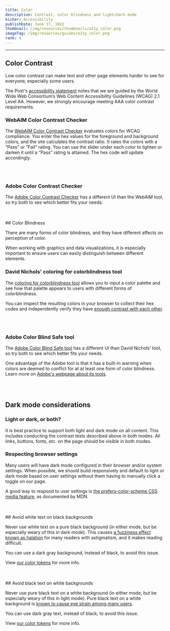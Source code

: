 ```yaml
---
title: Color
description: Contrast, color blindness and light/dark mode
kicker: Accessibility
publishDate: June 17, 2022
thumbnail: /img/resources/thumbnails/a11y_color.png
imageTag: /img/resources/guides/a11y_color.png
rank: 4
---
```


---

## Color Contrast

Low color contrast can make text and other page elements harder to see for everyone, especially some users.

The Post's [accessibility statement](https://www.washingtonpost.com/accessibility/) notes that we are guided by the World Wide Web Consortium’s Web Content Accessibility Guidelines (WCAG) 2.1 Level AA. However, we strongly encourage meeting AAA color contrast requirements.

### WebAIM Color Contrast Checker

The [WebAIM Color Contrast Checker](https://webaim.org/resources/contrastchecker/) evaluates colors for WCAG compliance. You enter the hex values for the foreground and background colors, and the site calculates the contrast ratio. It rates the colors with a “Pass” or “Fail” rating. You can use the slider under each color to lighten or darken it until a “Pass” rating is attained. The hex code will update accordingly.

<Container>
  <Box css={{ display: "flex", justifyContent: "center", margin: "auto" }}>
    <InlineImage
      width={836}
      height={448}
      src="/images/webaim-contrast-checker.png"
    />
  </Box>
</Container>
<br />
<br />

### Adobe Color Contrast Checker

The [Adobe Color Contrast Checker](https://color.adobe.com/create/color-contrast-analyzer) has a different UI than the WebAIM tool, so try both to see which better fits your needs.

<br />
<br />
## Color Blindness

There are many forms of color blindness, and they have different affects on perception of color.

When working with graphics and data visualizations, it is especially important to ensure users can easily distinguish between different elements.

### David Nichols' coloring for colorblindness tool

The [coloring for colorblindness tool](https://davidmathlogic.com/colorblind/#%23D81B60-%231E88E5-%23FFC107-%23004D40) allows you to input a color palette and see how that palette appears to users with different forms of colorblindness.

You can inspect the resulting colors in your browser to collect their hex codes and independently verify they have [enough contrast with each other](/accessibility/guides/color-contrast).

<Container>
  <Box css={{ display: "flex", justifyContent: "center", margin: "auto" }}>
    <InlineImage
      width={836}
      height={448}
      src="/images/coloring-for-colorblindness.png"
    />
  </Box>
</Container>
<br />
<br />

### Adobe Color Blind Safe tool

The [Adobe Color Blind Safe tool](https://color.adobe.com/create/color-accessibility) has a different UI than David Nichols' tool, so try both to see which better fits your needs.

One advantage of the Adobe tool is that it has a built-in warning when colors are deemed to conflict for at at least one form of color blindness. Learn more on [Adobe's webpage about its tools](https://helpx.adobe.com/creative-cloud/adobe-color-accessibility-tools.html).

<Container>
  <Box css={{ display: "flex", justifyContent: "center", margin: "auto" }}>
    <InlineImage
      width={836}
      height={448}
      src="/images/adobe-color-blind-safe.png"
      alt="Screenshot of the Adobe Color Blind Safe tool shows that two of the colors the user selected are in conflict for the color blindness known as Protanopia."
    />
  </Box>
</Container>
<br />
<br />

## Dark mode considerations

### Light or dark, or both?

It is best practice to support both light and dark mode on all content. This includes conducting the contrast tests described above in both modes. All links, buttons, fonts, etc. on the page should be visible in both modes.

### Respecting browser settings

Many users will have dark mode configured in their browser and/or system settings. When possible, we should build responsively and default to light or dark mode based on user settings without them having to manually click a toggle on our page.

A good way to respond to user settings is [the prefers-color-scheme CSS media feature](https://developer.mozilla.org/en-US/docs/Web/CSS/@media/prefers-color-scheme), as documented by MDN.

<br />
<br />
## Avoid white text on black backgrounds

Never use white text on a pure black background (in either mode, but be especially weary of this in dark mode). This causes [a fuzziness effect known as halation](https://medium.com/@h_locke/why-dark-mode-causes-more-accessibility-issues-than-it-solves-d2f8359bb46a) for many readers with astigmatism, and it makes reading difficult.

You can use a dark gray background, instead of black, to avoid this issue.

View [our color tokens](/foundations/color) for more info.

<br />
<br />
## Avoid black text on white backgrounds

Never use pure black text on a white background (in either mode, but be especially weary of this in light mode). Pure black text on a white background is [known to cause eye strain among many users](https://uxmovement.com/content/why-you-should-never-use-pure-black-for-text-or-backgrounds/).

You can use dark gray text, instead of black, to avoid this issue.

View [our color tokens](/foundations/color) for more info.
